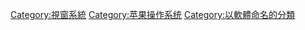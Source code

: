 {{catmore}}
{{Commonscat|Mac OS}}

[[Category:視窗系統|Category:視窗系統]]
[[Category:苹果操作系统|Category:苹果操作系统]]
[[Category:以軟體命名的分類|Category:以軟體命名的分類]]